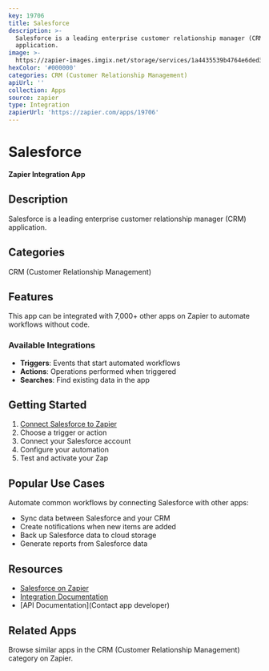 ```yaml
---
key: 19706
title: Salesforce
description: >-
  Salesforce is a leading enterprise customer relationship manager (CRM)
  application.
image: >-
  https://zapier-images.imgix.net/storage/services/1a4435539b4764e6ded3d368cabab387.png?auto=format%2Ccompress&ixlib=python-3.0.0&q=50
hexColor: '#000000'
categories: CRM (Customer Relationship Management)
apiUrl: ''
collection: Apps
source: zapier
type: Integration
zapierUrl: 'https://zapier.com/apps/19706'
---
```

# Salesforce

**Zapier Integration App**

## Description

Salesforce is a leading enterprise customer relationship manager (CRM) application.

## Categories

CRM (Customer Relationship Management)

## Features

This app can be integrated with 7,000+ other apps on Zapier to automate workflows without code.

### Available Integrations

- **Triggers**: Events that start automated workflows
- **Actions**: Operations performed when triggered
- **Searches**: Find existing data in the app

## Getting Started

1. [Connect Salesforce to Zapier](https://zapier.com/apps/19706)
2. Choose a trigger or action
3. Connect your Salesforce account
4. Configure your automation
5. Test and activate your Zap

## Popular Use Cases

Automate common workflows by connecting Salesforce with other apps:

- Sync data between Salesforce and your CRM
- Create notifications when new items are added
- Back up Salesforce data to cloud storage
- Generate reports from Salesforce data

## Resources

- [Salesforce on Zapier](https://zapier.com/apps/19706)
- [Integration Documentation](https://zapier.com/apps/19706/integrations)
- [API Documentation](Contact app developer)

## Related Apps

Browse similar apps in the CRM (Customer Relationship Management) category on Zapier.
